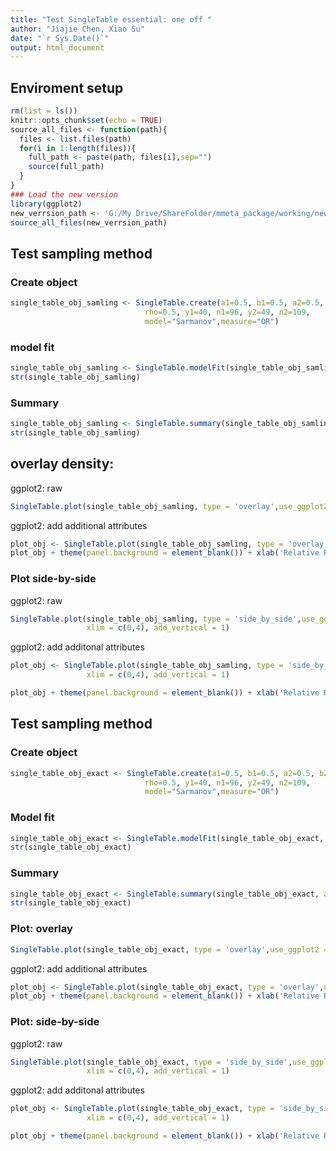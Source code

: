 ```yaml
---
title: "Test SingleTable essential: one off "
author: "Jiajie Chen, Xiao Su"
date: "`r Sys.Date()`"
output: html_document
---
```


## Enviroment setup


```r
rm(list = ls())
knitr::opts_chunk$set(echo = TRUE)
source_all_files <- function(path){
  files <- list.files(path)
  for(i in 1:length(files)){
    full_path <- paste(path, files[i],sep="")
    source(full_path)
  }
}
### Load the new version
library(ggplot2)
new_verrsion_path <- 'G:/My Drive/ShareFolder/mmeta_package/working/new_mmeta_dev/func_dev/'
source_all_files(new_verrsion_path)


```

## Test sampling  method

### Create object

```r
single_table_obj_samling <- SingleTable.create(a1=0.5, b1=0.5, a2=0.5, b2=0.5,
                              rho=0.5, y1=40, n1=96, y2=49, n2=109,
                              model="Sarmanov",measure="OR")
```

### model fit

```r
single_table_obj_samling <- SingleTable.modelFit(single_table_obj_samling, method = 'sampling')
str(single_table_obj_samling)
```
### Summary

```r
single_table_obj_samling <- SingleTable.summary(single_table_obj_samling, alpha = 0.05)
str(single_table_obj_samling)
```
## overlay density: 

ggplot2: raw
```r
SingleTable.plot(single_table_obj_samling, type = 'overlay',use_ggplot2 = TRUE, xlim = c(0,4), add_vertical = 1)
```
ggplot2: add additional attributes

```r
plot_obj <- SingleTable.plot(single_table_obj_samling, type = 'overlay',use_ggplot2 = TRUE, xlim = c(0,4), add_vertical = 1)
plot_obj + theme(panel.background = element_blank()) + xlab('Relative Risk')
```

### Plot side-by-side

ggplot2: raw
```r
SingleTable.plot(single_table_obj_samling, type = 'side_by_side',use_ggplot2 = TRUE, 
                 xlim = c(0,4), add_vertical = 1)

```

ggplot2: add additonal attributes
```r
plot_obj <- SingleTable.plot(single_table_obj_samling, type = 'side_by_side',use_ggplot2 = TRUE, 
                 xlim = c(0,4), add_vertical = 1)

plot_obj + theme(panel.background = element_blank()) + xlab('Relative Risk')
```



## Test sampling  method

### Create object

```r
single_table_obj_exact <- SingleTable.create(a1=0.5, b1=0.5, a2=0.5, b2=0.5,
                              rho=0.5, y1=40, n1=96, y2=49, n2=109,
                              model="Sarmanov",measure="OR")

```

### Model fit
```r
single_table_obj_exact <- SingleTable.modelFit(single_table_obj_exact, method = 'exact')
str(single_table_obj_exact)

```
### Summary

```r
single_table_obj_exact <- SingleTable.summary(single_table_obj_exact, alpha = 0.05)
str(single_table_obj_exact)

```


### Plot: overlay

```r
SingleTable.plot(single_table_obj_exact, type = 'overlay',use_ggplot2 = TRUE, xlim = c(0,4), add_vertical = 1)
```

ggplot2: add additional attributes

```r
plot_obj <- SingleTable.plot(single_table_obj_exact, type = 'overlay',use_ggplot2 = TRUE, xlim = c(0,4), add_vertical = 1)
plot_obj + theme(panel.background = element_blank()) + xlab('Relative Risk')
```


### Plot: side-by-side

ggplot2: raw
```r
SingleTable.plot(single_table_obj_exact, type = 'side_by_side',use_ggplot2 = TRUE, 
                 xlim = c(0,4), add_vertical = 1)

```


ggplot2: add additonal attributes
```r
plot_obj <- SingleTable.plot(single_table_obj_exact, type = 'side_by_side',use_ggplot2 = TRUE, 
                 xlim = c(0,4), add_vertical = 1)

plot_obj + theme(panel.background = element_blank()) + xlab('Relative Risk')
```